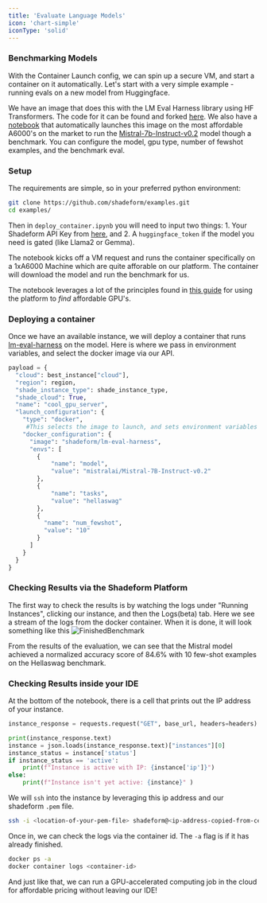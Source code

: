 ```yaml
---
title: 'Evaluate Language Models'
icon: 'chart-simple'
iconType: 'solid'
---
```


### Benchmarking Models

With the Container Launch config, we can spin up a secure VM, and start a container on it automatically. Let's start with a very simple example - running evals on a new model from Huggingface. 

We have an image that does this with the LM Eval Harness library using HF Transformers. The code for it can be found and forked [here](https://github.com/shadeform/examples/tree/main/lm-eval-harness-benchmarking).
We also have a [notebook](https://github.com/shadeform/examples/blob/main/deploy_container.ipynb) that automatically launches this image on the most affordable A6000's on the market to run the 
[Mistral-7b-Instruct-v0.2](https://huggingface.co/mistralai/Mistral-7B-Instruct-v0.2) model though a benchmark. You can configure the model, gpu type, number of fewshot examples, and the benchmark eval.

### Setup

The requirements are simple, so in your preferred python environment:

```bash
git clone https://github.com/shadeform/examples.git
cd examples/
```
Then in `deploy_container.ipynb` you will need to input two things: 1. Your Shadeform API Key from [here](https://platform.shadeform.ai/settings/api), and 2. A `huggingface_token` if the model you need is gated (like Llama2 or Gemma).

The notebook kicks off a VM request and runs the container specifically on a 1xA6000 Machine which are quite afforable on our platform. The container will download the model and run the benchmark for us. 

The notebook leverages a lot of the principles found in [this guide](/guides/mostaffordablegpus) for using the platform to _find_ affordable GPU's.

### Deploying a container

Once we have an available instance, we will deploy a container that runs [lm-eval-harness](https://github.com/EleutherAI/lm-evaluation-harness/tree/main) on the model.
Here is where we pass in environment variables, and select the docker image via our API.

```python
payload = {
  "cloud": best_instance["cloud"],
  "region": region,
  "shade_instance_type": shade_instance_type,
  "shade_cloud": True,
  "name": "cool_gpu_server",
  "launch_configuration": {
    "type": "docker",
     #This selects the image to launch, and sets environment variables "tasks" and "num_fewshot"
    "docker_configuration": {
      "image": "shadeform/lm-eval-harness",
      "envs": [
      	{
	      	"name": "model",
	      	"value": "mistralai/Mistral-7B-Instruct-v0.2"
      	},
      	{
	      	"name": "tasks",
	      	"value": "hellaswag"
      	},
        {
          "name": "num_fewshot",
          "value": "10"
        }
      ]
    }
  }
}
```


### Checking Results via the Shadeform Platform
The first way to check the results is by watching the logs under "Running Instances", clicking our instance, and then the Logs(beta) tab. 
Here we see a stream of the logs from the docker container. When it is done, it will look something like this
![FinishedBenchmark](/images/finishedbenchmark.png)

From the results of the evaluation, we can see that the Mistral model achieved a normalized accuracy score of 84.6% with 10 few-shot examples on the Hellaswag benchmark.

### Checking Results inside your IDE
At the bottom of the notebook, there is a cell that prints out the IP address of your instance.

```python
instance_response = requests.request("GET", base_url, headers=headers)

print(instance_response.text)
instance = json.loads(instance_response.text)["instances"][0]
instance_status = instance['status']
if instance_status == 'active':
    print(f"Instance is active with IP: {instance['ip']}")
else:
    print(f"Instance isn't yet active: {instance}" )
```

We will `ssh` into the instance by leveraging this ip address and our shadeform `.pem` file.
```bash
ssh -i <location-of-your-pem-file> shadeform@<ip-address-copied-from-cell-output>
```

Once in, we can check the logs via the container id. The `-a` flag is if it has already finished.
```bash
docker ps -a
docker container logs <container-id>
```

And just like that, we can run a GPU-accelerated computing job in the cloud for affordable pricing without leaving our IDE!



